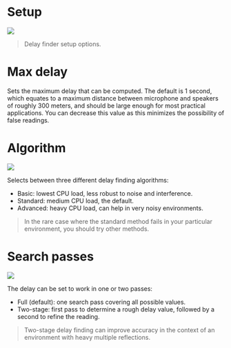 # Setup
![](https://media.githubusercontent.com/media/FLUX-SE/doc_images/main/Analyzer/LiveIO/SetupDelayFinder.png)

> Delay finder setup options.

# Max delay

Sets the maximum delay that can be computed.
The default is 1 second, which equates to a maximum distance between microphone and speakers of roughly 300 meters, and should be large enough for most practical applications.
You can decrease this value as this minimizes the possibility of false readings.

# Algorithm
![](https://media.githubusercontent.com/media/FLUX-SE/doc_images/main/Analyzer/LiveIO/Algorithm.png)

Selects between three different delay finding algorithms:

* Basic: lowest CPU load, less robust to noise and interference.
* Standard: medium CPU load, the default.
* Advanced: heavy CPU load, can help in very noisy environments.

> In the rare case where the standard method fails in your particular environment, you should try other methods.

# Search passes
![](https://media.githubusercontent.com/media/FLUX-SE/doc_images/main/Analyzer/LiveIO/SearchPasses.png)

The delay can be set to work in one or two passes:

* Full (default): one search pass covering all possible values.
* Two-stage: first pass to determine a rough delay value, followed by a second to refine the reading.

> Two-stage delay finding can improve accuracy in the context of an environment with heavy multiple reflections.


<!-- LIVEVERSIONS-->
<!-- TODO: New images-->
<!-- TODO: Key point to highlight in presentations. multipasses and advanced dealy finder algo for particular enviroment... improve accuracy in environment with heavy multiple reflections. -->
